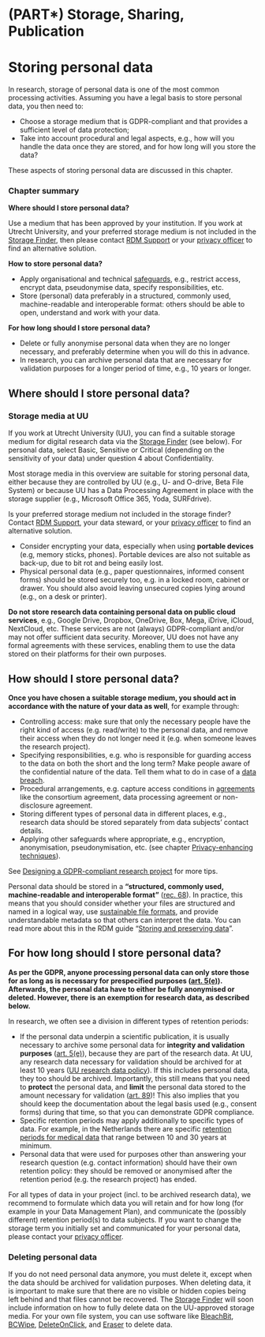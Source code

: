 # (PART\*) Storage, Sharing, Publication {-} 

# Storing personal data {#data-storage}

In research, storage of personal data is one of the most common processing 
activities. Assuming you have a legal basis to store personal data, you 
then need to:

- Choose a storage medium that is GDPR-compliant and that provides a sufficient 
level of data protection;
- Take into account procedural and legal aspects, e.g., how will you handle the 
data once they are stored, and for how long will you store the data? 

These aspects of storing personal data are discussed in this chapter. 

### Chapter summary

**Where should I store personal data?**

Use a medium that has been approved by your institution. If you work at Utrecht 
University, and your preferred storage medium is not included in the 
<a href = "https://tools.uu.nl/storagefinder/" target = "_blank">Storage Finder</a>, 
then please contact 
<a href="https://www.uu.nl/en/research/research-data-management/contact-us" target = "_blank">RDM Support</a>
or your <a href = "https://intranet.uu.nl/en/knowledgebase/contact-privacy" target = "_blank">privacy officer</a>
to find an alternative solution.

**How to store personal data?**

- Apply organisational and technical <a href="#privacy-by-design">safeguards</a>, 
e.g., restrict access, encrypt data, pseudonymise data, specify responsibilities, etc.
- Store (personal) data preferably in a structured, commonly used, machine-readable
and interoperable format: others should be able to open, understand and work 
with your data.

**For how long should I store personal data?**

- Delete or fully anonymise personal data when they are no longer necessary, 
and preferably determine when you will do this in advance.
- In research, you can archive personal data that are necessary for validation 
purposes for a longer period of time, e.g., 10 years or longer.


## Where should I store personal data? {#data-storage-where}
### Storage media at UU

If you work at Utrecht University (UU), you can find a suitable storage medium for 
digital research data via the <a href="https://tools.uu.nl/storagefinder/" 
target = "_blank">Storage Finder</a> (see below). For personal data, select Basic, 
Sensitive or Critical (depending on the sensitivity of your data) under question 
4 about Confidentiality.

Most storage media in this overview are suitable for storing personal data, either 
because they are controlled by UU (e.g., U- and O-drive, Beta File System) or 
because UU has a Data Processing Agreement in place with the storage supplier
(e.g., Microsoft Office 365, Yoda, SURFdrive).

Is your preferred storage medium not included in the storage finder? Contact 
<a href="https://www.uu.nl/en/research/research-data-management/contact-us" 
target = "_blank">RDM Support</a>, your data steward, or your 
<a href = "https://intranet.uu.nl/en/knowledgebase/contact-privacy" 
target = "_blank">privacy officer</a> to find an alternative solution.

:::note
- Consider encrypting your data, especially when using **portable devices** 
(e.g, memory sticks, phones). Portable devices are also not suitable as back-up, 
due to bit rot and being easily lost.
- Physical personal data (e.g., paper questionnaires, informed consent forms) 
should be stored securely too, e.g. in a locked room, cabinet or drawer. You 
should also avoid leaving unsecured copies lying around (e.g., on a desk or printer).
:::

:::warning
**Do not store research data containing personal data on public cloud services**, 
e.g., Google Drive, Dropbox, OneDrive, Box, Mega, iDrive, iCloud, NextCloud, etc. 
These services are not (always) GDPR-compliant and/or may not offer sufficient 
data security. Moreover, UU does not have any formal agreements with these 
services, enabling them to use the data stored on their platforms for their own 
purposes.
:::

## How should I store personal data? {#data-storage-how}

**Once you have chosen a suitable storage medium, you should act in accordance 
with the nature of your data as well**, for example through:

- Controlling access: make sure that only the necessary people have the right 
kind of access (e.g. read/write) to the personal data, and remove their access 
when they do not longer need it (e.g. when someone leaves the research project).   
- Specifying responsibilities, e.g. who is responsible for guarding access to the 
data on both the short and the long term? Make people aware of the confidential 
nature of the data. Tell them what to do in case of a 
<a href="https://intranet.uu.nl/en/knowledgebase/what-is-a-personal-data-breach" target="_blank">data breach</a>.
- Procedural arrangements, e.g. capture access conditions in 
<a href="#legal-documents">agreements</a> like the consortium agreement, 
data processing agreement or non-disclosure agreement.
- Storing different types of personal data in different places, e.g., research
data should be stored separately from data subjects' contact details.
- Applying other safeguards where appropriate, e.g., encryption, anonymisation,
pseudonymisation, etc. (see chapter <a href="#privacy-enchancing-techniques">Privacy-enhancing 
techniques</a>).

See <a href="#privacy-by-design">Designing a GDPR-compliant research project</a> for more tips.

:::fyi
Personal data should be stored in a **“structured, commonly used, machine-readable 
and interoperable format”** (<a href = "https://gdpr.eu/Recital-68-Right-of-data-portability/" target = "_blank">rec. 68</a>). 
In practice, this means that you should consider whether your files are 
structured and named in a logical way, use 
<a href = "https://dans.knaw.nl/en/file-formats/" target = "_blank">sustainable file formats</a>, 
and provide understandable metadata so that others can interpret the data. 
You can read more about this in the RDM guide 
“<a href = "https://www.uu.nl/en/research/research-data-management/guides/storing-and-preserving-data" target = "_blank">Storing and preserving data</a>”.
:::

## For how long should I store personal data? {#data-storage-duration}

**As per the GDPR, anyone processing personal data can only store those for as 
long as is necessary for prespecified purposes 
(<a href="https://gdpr-info.eu/art-5-gdpr/" target="_blank">art. 5(e)</a>). 
Afterwards, the personal data have to either be fully anonymised or deleted. 
However, there is an exemption for research data, as described below.**

In research, we often see a division in different types of retention periods:

- If the personal data underpin a scientific publication, it is usually necessary 
to archive some personal data for **integrity and validation purposes** 
(<a href = "https://gdpr-info.eu/art-5-gdpr/" target = "_blank">art. 5(e)</a>), 
because they are part of the research data. At UU, any research data necessary 
for validation should be archived for at least 10 years 
(<a href = "https://www.uu.nl/sites/default/files/university_policy_framework_for_research_data_utrecht_university_-_january_2016.pdf" target = "_blank">UU research data policy</a>). 
If this includes personal data, they too should be archived. Importantly, this 
still means that you need to **protect** the personal data, and **limit** the personal 
data stored to the amount necessary for validation 
(<a href = "https://gdpr-info.eu/art-89-gdpr/" target = "_blank">art. 89</a>)! 
This also implies that you should keep the documentation about the legal basis 
used (e.g., consent forms) during that time, so that you can demonstrate GDPR 
compliance.
- Specific retention periods may apply additionally to specific types of data. 
For example, in the Netherlands there are specific <a href="https://english.ccmo.nl/investigators/data-retention-periods-for-medical-research" target="_blank">retention periods for medical data</a> that range between 10 and
30 years at minimum.
- Personal data that were used for purposes other than answering your 
research question (e.g. contact information) should have their own retention 
policy: they should be removed or anonymised after the retention period 
(e.g. the research project) has ended.

:::fyi
For all types of data in your project (incl. to be archived research data), we
recommend to formulate which data you will retain and for how long (for example
in your Data Management Plan), and communicate the (possibly different) 
retention period(s) to data subjects. If you want to change the storage term you 
initially set and communicated for your personal data, please contact your 
<a href = "https://intranet.uu.nl/en/knowledgebase/contact-privacy" 
target = "_blank">privacy officer</a>.
:::

### Deleting personal data

If you do not need personal data anymore, you must delete it, except when the data
should be archived for validation purposes. When deleting data, it is important 
to make sure that there are no visible or hidden copies being left behind and 
that files cannot be recovered. The <a href = "https://tools.uu.nl/storagefinder/" target = "_blank">Storage Finder</a> 
will soon include information on how to fully delete data on the UU-approved 
storage media. For your own file system, you can use software like 
<a href="https://www.bleachbit.org/" target="_blank">BleachBit</a>, 
<a href="https://www.jetico.com/data-wiping/wipe-files-bcwipe" target="_blank">BCWipe</a>,
<a href="https://www.2brightsparks.com/onclick/help/welcomedeleteonclick.htm" target="_blank">DeleteOnClick</a>, 
and <a href="https://eraser.heidi.ie/" target="_blank">Eraser</a> to delete data.
